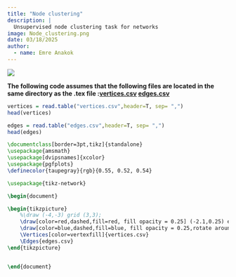 ---
title: "Node clustering"
description: | 
  Unsupervised node clustering task for networks
image: Node_clustering.png
date: 03/18/2025
author:
  - name: Emre Anakok 
---

![](Node_clustering.png)



**The following code assumes that the following files are located in the same directory as the .tex file :<a href="vertices.csv" download="vertices.csv">vertices.csv</a> <a href="edges.csv" download="edges.csv">edges.csv</a>**




```{r}
vertices = read.table("vertices.csv",header=T, sep= ",")
head(vertices)
```

```{r}
edges = read.table("edges.csv",header=T, sep= ",")
head(edges)
```

``` tex
\documentclass[border=3pt,tikz]{standalone}
\usepackage{amsmath}
\usepackage[dvipsnames]{xcolor}
\usepackage{pgfplots}
\definecolor{taupegray}{rgb}{0.55, 0.52, 0.54}

\usepackage{tikz-network}

\begin{document}

\begin{tikzpicture}
    %\draw (-4,-3) grid (3,3);
    \draw[color=red,dashed,fill=red, fill opacity = 0.25] (-2.1,0.25) ellipse (3 and 2);
    \draw[color=blue,dashed,fill=blue, fill opacity = 0.25,rotate around = {-45:(2.9,1.4)}] (2.9,1.4) ellipse (3 and 2);
    \Vertices[color=vertexfill]{vertices.csv}
    \Edges{edges.csv}
\end{tikzpicture}


\end{document}
```

